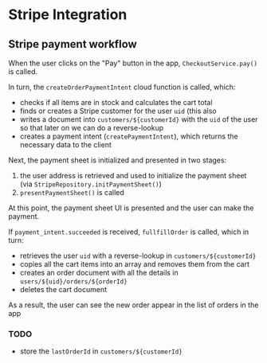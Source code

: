 # Stripe Integration

## Stripe payment workflow

When the user clicks on the "Pay" button in the app, `CheckoutService.pay()` is called.

In turn, the `createOrderPaymentIntent` cloud function is called, which:

- checks if all items are in stock and calculates the cart total
- finds or creates a Stripe customer for the user `uid` (this also 
- writes a document into `customers/${customerId}` with the `uid` of the user so that later on we can do a reverse-lookup
- creates a payment intent (`createPaymentIntent`), which returns the necessary data to the client

Next, the payment sheet is initialized and presented in two stages:

1. the user address is retrieved and used to initialize the payment sheet (via `StripeRepository.initPaymentSheet()`)
2. `presentPaymentSheet()` is called

At this point, the payment sheet UI is presented and the user can make the payment.

If `payment_intent.succeeded` is received, `fullfillOrder` is called, which in turn:

- retrieves the user `uid` with a reverse-lookup in `customers/${customerId}`
- copies all the cart items into an array and removes them from the cart
- creates an order document with all the details in  `users/${uid}/orders/${orderId}`
- deletes the cart document

As a result, the user can see the new order appear in the list of orders in the app

### TODO

- store the `lastOrderId` in `customers/${customerId}`